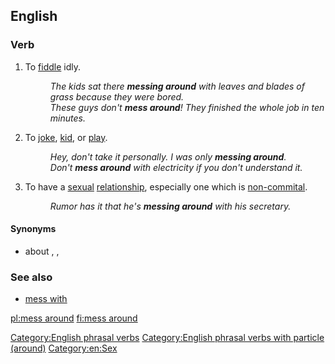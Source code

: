 ==English==

===Verb===
{{en-verb|head=[[mess]] [[around]]|messes around|messing around|messed around}}

# {{context|idiomatic}} To [[fiddle]] idly.
#: ''The kids sat there '''messing around''' with leaves and blades of grass because they were bored.''
#: ''These guys don't '''mess around'''!  They finished the whole job in ten minutes.''
# {{context|idiomatic}} To [[joke]], [[kid]], or [[play]].
#: ''Hey, don't take it personally. I was only '''messing around'''.''
#: ''Don't '''mess around''' with electricity if you don't understand it.''
# {{context|idiomatic}} To have a [[sexual]] [[relationship]], especially one which is [[non-commital]].
#: ''Rumor has it that he's '''messing around''' with his secretary.''

====Synonyms====
* {{sense|fiddle idly}} {{l|en|faff}} about {{qualifier|British, idiomatic}}, {{l|en|dick around}} {{qualifier|American, vulgar}}, {{l|en|waste time}}

===See also===
* [[mess with]]

[[Category:English phrasal verbs]]
[[Category:English phrasal verbs with particle (around)]]
[[Category:en:Sex]]

[[pl:mess around]]
[[fi:mess around]]